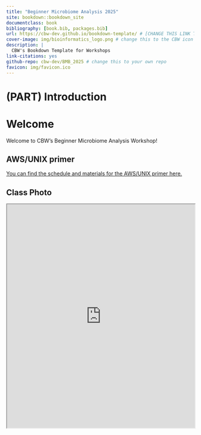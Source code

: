```yaml
--- 
title: "Beginner Microbiome Analysis 2025"
site: bookdown::bookdown_site
documentclass: book
bibliography: [book.bib, packages.bib]
url: https://cbw-dev.github.io/bookdown-template/ # [CHANGE THIS LINK TO YOUR LANDING PAGE LINK]
cover-image: img/bioinformatics_logo.png # change this to the CBW icon for your workshop
description: |
  CBW's Bookdown Template for Workshops
link-citations: yes
github-repo: cbw-dev/BMB_2025 # change this to your own repo
favicon: img/favicon.ico
---
```


# (PART) Introduction {-}

# Welcome

<!-- NOTE: Go to the README.md to help understand what to fill in for this workshop template! -->

Welcome to CBW’s Beginner Microbiome Analysis Workshop!

## AWS/UNIX primer

[You can find the schedule and materials for the AWS/UNIX primer here.](https://bioinformaticsdotca.github.io/AWS_2025)

## Class Photo

<iframe src="https://drive.google.com/file/d/1Bkmsukt06UJmlgqHGxzKcc-ScILu-7Zw/preview" width="100%" height="600" allow="autoplay"></iframe>

